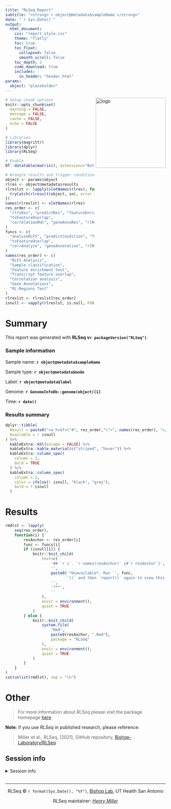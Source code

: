 ```yaml
---
title: "RLSeq Report"
subtitle: "<strong>`r object@metadata$sampleName`</strong>"
date: "`r Sys.Date()`"
output: 
  html_document:
    css: "report_style.css"
    theme: "flatly"
    toc: true
    toc_float:
      collapsed: false
      smooth_scroll: false 
    toc_depth: 2
    code_download: true
    includes:
      in_header: "header.html"
params:
  object: "placeholder"
---
```


<img src="https://rlbase-data.s3.amazonaws.com/misc/assets/whitebgRLSeq+Logo.png" align="right" alt="logo" width="220" style = "border: none; float: right;">

```r

# Setup chunk options
knitr::opts_chunk$set(
  warning = FALSE,
  message = FALSE,
  cache = FALSE,
  echo = FALSE
)

# Libraries
library(magrittr)
library(dplyr)
library(RLSeq)

# Enable
DT::datatable(matrix(), extensions="Buttons")

# Wrangle results and trigger conditional templates
object <- params$object
rlres <- object@metadata$results
rlreslst <- lapply(slotNames(rlres), function(sn) {
  tryCatch(rlresult(object, sn), error = function(e) {NULL})
})
names(rlreslst) <- slotNames(rlres)
res_order <- c(
  "rlfsRes", "predictRes", "featureEnrichment", 
  "txFeatureOverlap",
  "correlationMat", "geneAnnoRes", "rlRegionRes"
)
funcs <- c(
  "analyzeRLFS", "predictCondition", "featureEnrich", 
  "txFeatureOverlap",
  "corrAnalyze", "geneAnnotation", "rlRegionTest"
)
names(res_order) <- c(
  "RLFS Analysis", 
  "Sample classification",
  "Feature enrichment test",
  "Transcript feature overlap",
  "Correlation analysis",
  "Gene Annotations",
  "RL-Regions Test"
)
rlreslst <- rlreslst[res_order]
isnull <- vapply(rlreslst, is.null, FUN.VALUE = logical(1))
```

# Summary

This report was generated with **RLSeq v`r packageVersion("RLSeq")`**.

### Sample information

Sample name: <strong>`r object@metadata$sampleName`</strong>

Sample type: <strong>`r object@metadata$mode`</strong>

Label: <strong>`r object@metadata$label`</strong>

Genome: <strong>`r GenomeInfoDb::genome(object)[1]`</strong>

Time: <strong>`r date()`</strong>

### Results summary

```r
dplyr::tibble(
  Result = paste0("<a href=\"#", res_order,"\">", names(res_order), "</a>"),
  Available = ! isnull
) %>%
  kableExtra::kbl(escape = FALSE) %>%
  kableExtra::kable_material(c("striped", "hover")) %>%
  kableExtra::column_spec(
    column = 1,
    bold = TRUE
  ) %>%
  kableExtra::column_spec(
    column = 2,
    color = ifelse(! isnull, "black", "grey"),
    bold = ! isnull
  ) 
```

# Results

```r
rmdlst <- lapply(
    seq(res_order),
    function(i) {
        resAnchor <- res_order[i]
        func <- funcs[i]
        if (isnull[i]) {
            knitr::knit_child(
                text=c(
                    '## `r i`. `r names(resAnchor)` {#`r resAnchor`}',
                    '',
                    paste0('*Unavailable*. Run `', func,
                           '()` and then `report()` again to view this result.'),
                    '',
                    '***',
                    ''
                ),
                envir = environment(), 
                quiet = TRUE
            )
        } else {
            knitr::knit_child(
                system.file(
                    "Rmd",
                    paste0(resAnchor, ".Rmd"),
                    package = "RLSeq"
                ), 
                envir = environment(), 
                quiet = TRUE
            )
        }
    }
)
cat(unlist(rmdlst), sep = "\n")
```

# Other

> For more information about *RLSeq* please visit the package homepage [here](https://github.com/Bishop-Laboratory/RLSeq){target="_blank"}.

**Note**: if you use *RLSeq* in published research, please reference:

> Miller et al., RLSeq, (2021), GitHub repository, [Bishop-Laboratory/RLSeq](https://github.com/Bishop-Laboratory/RLSeq){target="_blank"}

## Session info

<details>

<summary>Session info</summary>

```r
sessionInfo()
```

</details>

&nbsp;
<hr />
<p style="text-align: center;">RLSeq © `r format(Sys.Date(), "%Y")`, <a href="https://gccri.bishop-lab.uthscsa.edu/"  target="_blank">Bishop Lab</a>, UT Health San Antonio</p>
<p style="text-align: center;">RLSeq maintainer: <span style="color: #808080;"><em><a href="mailto:millerh1@uthscsa.edu">Henry Miller</a></em></span></p>

&nbsp;

